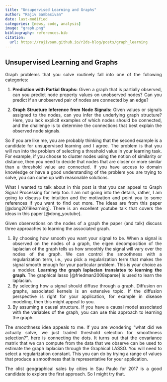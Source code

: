 ```yaml
---
title: "Unsupervised Learning and Graphs"
author: "Rajiv Sambasivan"
date: last-modified
categories: [news, code, analysis]
image: "graph.png"
bibliography: references.bib
citation:
  url: https://rajivsam.github.io/r2ds-blog/posts/graph_learning 
---
```

::: {style="text-align: justify"}
## Unsupervised Learning and Graphs
Graph problems that you solve routinely fall into one of the following categories:

1. **Prediction with Partial Graphs:** Given a graph that is partially observed, can you predict node property values on unobserved nodes? Can you predict if an unobserved pair of nodes are connected by an edge?

2. **Graph Structure Inference from Node Signals:** Given values or signals assigned to the nodes, can you infer the underlying graph structure? Here, you lack explicit examples of which nodes should be connected, and the challenge is to determine the connections that best explain the observed node signals.

So if you are like me, you are probably thinking that the second example is a candidate for unsupervised learning and I agree. The problem is that you will run into the problem of selecting a threshold value in your learning task. For example, if you choose to cluster nodes using the notion of similarity or distance, then you need to decide that nodes that are closer or more similar than a threshold value are connected. If you have access to domain knowledge or have a good understanding of the problem you are trying to solve, you can come up with reasonable solutions.

What I wanted to talk about in this post is that you can appeal to Graph Signal Processing for help too.
I am not going into the details, rather, I am going to discuss the intuition and the motivation and point you to some references if you want to find out more. The ideas are from this paper [@dong2019learning]. There is an excellent youtube talk that covers the ideas in this paper [@dong_youtube].

Given observations on the nodes of a graph the paper (and talk) discuss three approaches to learning the associated graph. 

1. By choosing how smooth you want your signal to be. When a signal is observed on the nodes of a graph, the eigen decomposition of the laplacian of the graph tells us how smoothly the signal will vary over the nodes of the graph. We can control the smoothness with a regularization term, i.e., you pick a regularization term that makes the signal smooth enough for your particular problem. This is your choice as a modeler. **Learning the graph laplacian translates to learning the graph**. The graphical lasso [@friedman2008sparse] is used to learn the laplacian.
2. By selecting how a signal should diffuse through a graph. Diffusion on graphs, associated kernels is an extensive topic. If the diffusion perspective is right for your application, for example in disease modeling, then this might appeal to you.
3. By assuming a causal structure. If you have a causal model associated with the variables of the graph, you can use this approach to learning the graph.

The smoothness idea appeals to me. If you are wondering "what did we actually solve, we just traded threshold selection for smoothness selection?", here is connecting the dots. It turns out that the covariance matrix that we can compute from the data that we observe can be used to estimate the graph laplacian through the Graphical LASSO. You will need to select a regularization constant. This you can do by trying a range of values that produce a smoothness that is representative for your application.

The olist geographical sales by cities in Sau Paulo for 2017 is a good candidate to explore the first approach. So I might try that.




:::
